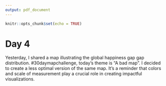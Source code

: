 ```yaml
---
output: pdf_document
---
```


```r
knitr::opts_chunk$set(echo = TRUE)
```

# Day 4

Yesterday, I shared a map illustrating the global happiness gap gap distribution. #30daymapchallenge, today's theme is "A bad map". I decided to create a less optimal version of the same map. It's a reminder that colors and scale of measurement play a crucial role in creating impactful visualizations.